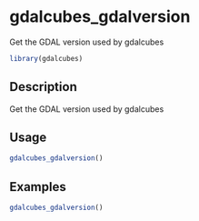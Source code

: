 # gdalcubes_gdalversion

Get the GDAL version used by gdalcubes



```r
library(gdalcubes)
```

## Description

Get the GDAL version used by gdalcubes


## Usage


```r
gdalcubes_gdalversion()

```


## Examples


```r
gdalcubes_gdalversion()
```


